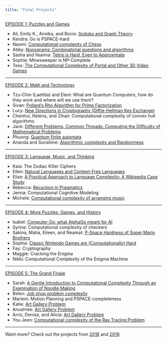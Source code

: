 ```yaml
---
title: "Final Projects"
---
```


[EPISODE 1: Puzzles and Games](https://smith.hosted.panopto.com/Panopto/Pages/Viewer.aspx?id=edbbaf2e-fb9a-4cf8-a444-aba9003a8c31)

 - Ali, Emily K., Annika, and Rocio:	[Soduku and Graph Theory](https://medium.com/smith-hcv/can-you-effectively-solve-sudoku-290d9b6fd77c)
 - Kendra:	Go is PSPACE-hard
 - Naomi:	[Computational complexity of Chess](https://medium.com/smith-hcv/computational-complexity-of-a-game-of-nxn-chess-e000f2070d8a)
 - Abby:	[Nonograms: Combinatorial questions and algorithms](https://medium.com/smith-hcv/solving-hard-instances-of-nonograms-35c68e4a26df)
 - Sasha and Ileanna:	[Tetris is Hard, Even to Approximate](https://medium.com/smith-hcv/np-completeness-of-tetris-ebbb24c7ba7a)
 - Sophie: Minesweeper is NP-Complete
 - Tess:	[The Computational Complexity of Portal and Other 3D Video Games](https://medium.com/smith-hcv/the-computational-complexity-of-portal-and-other-3d-video-games-bd747963e1a9)

<hr>
[EPISODE 2: Math and Technology](https://smith.hosted.panopto.com/Panopto/Pages/Viewer.aspx?id=38902a36-001a-42ff-9471-abaa003cda1b)

 - Tzu-Chin (Laetitia) and Eleni:	What are Quantum Computers, how do they work and where will we use them?
 - Sivan:	[Pollard's Rho Algorithm for Prime Factorization](https://medium.com/smith-hcv/pollards-rho-algorithm-for-prime-factorization-9002bf71d281)
 - Lucy:	[New Directions in Cryptography (Diffie-Hellman Key Exchange)](https://medium.com/smith-hcv/the-diffie-hellman-public-key-exchange-373a25c1a055)
 - Chenhui, Helena, and Zihan:	Computational complexity of convex hull algorithms
 - Jack:	[Different Problems, Common Threads: Computing the Difficulty of Mathematical Problems](https://medium.com/smith-hcv/reverse-mathematics-8f407affd8a1)
 - Phuong:	[Quantum finite automata](https://medium.com/smith-hcv/quantum-finite-automata-523157390faf)
 - Ananda and Sunshine:	[Algorithmic complexity and Randomness](https://medium.com/smith-hcv/randomness-information-theory-and-kolmogorov-complexity-6471e873bcd7)

<hr>
[EPISODE 3: Language, Music, and Thinking](https://smith.hosted.panopto.com/Panopto/Pages/Viewer.aspx?id=9997e90e-ca62-4a81-91f0-abad0029e81f)

 - Kaia: 	The Zodiac Killer Ciphers
 - Ellen:	[Natural Languages and Context-Free Languages](https://medium.com/smith-hcv/natural-languages-and-context-free-languages-23ffd3a0f04e)
 - Elise:	[A Practical Approach to Language Complexity: A Wikipedia Case Study](https://medium.com/smith-hcv/the-complexity-of-natural-language-the-recognition-problem-47c33617aa9)
 - Rebecca:	[Recursion in Pragmatics](https://medium.com/smith-hcv/250-final-project-recursion-in-pragmatics-7b57ad6e79f0)
 - Jenna:	Computational Cognitive Modeling
 - Michele:	[Computational complexity of arranging music](https://medium.com/smith-hcv/music-arrangement-is-computationally-hard-8f5e231faaba)

<hr>
[EPISODE 4: More Puzzles, Games, and History]()

 - Isabel:	[Computer Go: what AlphaGo meant for AI](https://medium.com/smith-hcv/the-last-game-frontier-why-alphagos-2015-defeat-of-lee-sedol-mattered-b0276ada1ef1)
 - Syrine:	Computational complexity of checkers
 - Sakina, Maha, Eileen, and Neamat:	[P-Space Hardness of Super Mario Brothers](https://medium.com/smith-hcv/super-mario-bros-is-harder-easier-than-we-thought-2d2c31f79bbb)
 - Sophia:	[Classic Nintendo Games are (Computationally) Hard](https://medium.com/smith-hcv/how-hard-is-pokemon-2343fdcfc75f)
 - Fay: Cryptography
 - Maggie:	Cracking the Enigma
 - Nikki:	Computational Complexity of the Enigma Machine

<hr>
[EPISODE 5: The Grand Finale]()

 - Sarah:	[A Gentle Introduction to Computational Complexity Through an Examination of Noodle Making](https://medium.com/smith-hcv/these-noodles-sure-are-complex-734145e84729)
 - Belen:	[Job shop problem complexity](https://medium.com/smith-hcv/the-job-shop-scheduling-problem-25afdaa8bc65)
 - Mariem:	Motion Planning and PSPACE-completeness
 - Katie:	[Art Gallery Problem](https://medium.com/smith-hcv/the-art-gallery-problem-b162e840408f)
 - Anushree:	[Art Gallery Problem](https://medium.com/smith-hcv/the-art-gallery-problem-49b776cd786)
 - Arris, Denise, and Alicia:	[Art Gallery Problem](https://medium.com/smith-hcv/chvatals-art-gallery-theorem-f1911970b570)
 - You Jeen:	[Computational complexity of the Ray Tracing Problem](https://medium.com/smith-hcv/computational-complexity-of-ray-tracing-1db936e6aba4)

<hr>
Want more? Check out the projects from [2018](projects-2018.html) and [2019](projects-2019.html).
